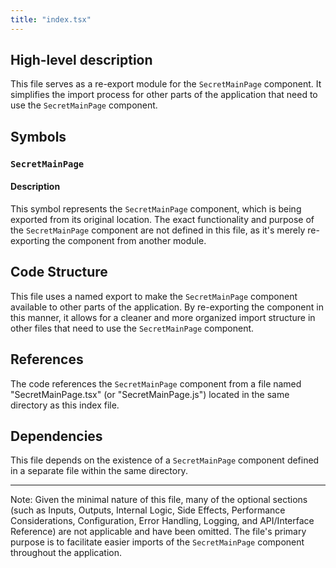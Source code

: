 ```yaml
---
title: "index.tsx"
---
```


## High-level description
This file serves as a re-export module for the `SecretMainPage` component. It simplifies the import process for other parts of the application that need to use the `SecretMainPage` component.

## Symbols

### `SecretMainPage`
#### Description
This symbol represents the `SecretMainPage` component, which is being exported from its original location. The exact functionality and purpose of the `SecretMainPage` component are not defined in this file, as it's merely re-exporting the component from another module.

## Code Structure
This file uses a named export to make the `SecretMainPage` component available to other parts of the application. By re-exporting the component in this manner, it allows for a cleaner and more organized import structure in other files that need to use the `SecretMainPage` component.

## References
The code references the `SecretMainPage` component from a file named "SecretMainPage.tsx" (or "SecretMainPage.js") located in the same directory as this index file.

## Dependencies
This file depends on the existence of a `SecretMainPage` component defined in a separate file within the same directory.

---

Note: Given the minimal nature of this file, many of the optional sections (such as Inputs, Outputs, Internal Logic, Side Effects, Performance Considerations, Configuration, Error Handling, Logging, and API/Interface Reference) are not applicable and have been omitted. The file's primary purpose is to facilitate easier imports of the `SecretMainPage` component throughout the application.